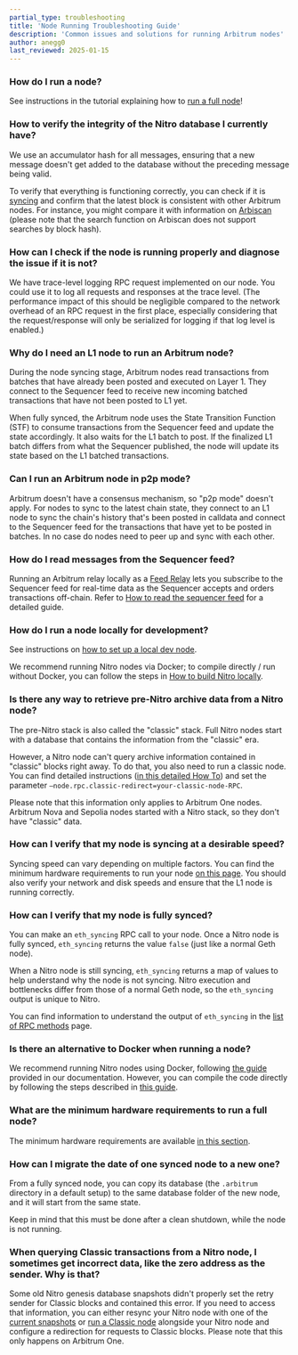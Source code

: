 ```yaml
---
partial_type: troubleshooting
title: 'Node Running Troubleshooting Guide'
description: 'Common issues and solutions for running Arbitrum nodes'
author: anegg0
last_reviewed: 2025-01-15
---
```


### How do I run a node?

See instructions in the tutorial explaining how to [run a full node](https://developer.arbitrum.io/node-running/how-tos/running-a-full-node)!

### How to verify the integrity of the Nitro database I currently have?

We use an accumulator hash for all messages, ensuring that a new message doesn't get added to the database without the preceding message being valid.

To verify that everything is functioning correctly, you can check if it is [syncing](https://docs.arbitrum.io/node-running/faq#how-can-i-verify-that-my-node-is-fully-synced) and confirm that the latest block is consistent with other Arbitrum nodes. For instance, you might compare it with information on [Arbiscan](https://arbiscan.io/) (please note that the search function on Arbiscan does not support searches by block hash).

### How can I check if the node is running properly and diagnose the issue if it is not?

We have trace-level logging RPC request implemented on our node. You could use it to log all requests and responses at the trace level. (The performance impact of this should be negligible compared to the network overhead of an RPC request in the first place, especially considering that the request/response will only be serialized for logging if that log level is enabled.)

### Why do I need an L1 node to run an Arbitrum node?

During the node syncing stage, Arbitrum nodes read transactions from batches that have already been posted and executed on Layer 1. They connect to the Sequencer feed to receive new incoming batched transactions that have not been posted to L1 yet.

When fully synced, the Arbitrum node uses the State Transition Function (STF) to consume transactions from the Sequencer feed and update the state accordingly. It also waits for the L1 batch to post. If the finalized L1 batch differs from what the Sequencer published, the node will update its state based on the L1 batched transactions.

### Can I run an Arbitrum node in p2p mode?

Arbitrum doesn't have a consensus mechanism, so "p2p mode" doesn't apply. For nodes to sync to the latest chain state, they connect to an L1 node to sync the chain's history that's been posted in calldata and connect to the Sequencer feed for the transactions that have yet to be posted in batches. In no case do nodes need to peer up and sync with each other.

### How do I read messages from the Sequencer feed?

Running an Arbitrum relay locally as a [Feed Relay](https://docs.arbitrum.io/node-running/how-tos/running-a-feed-relay) lets you subscribe to the Sequencer feed for real-time data as the Sequencer accepts and orders transactions off-chain. Refer to [How to read the sequencer feed](https://docs.arbitrum.io/node-running/how-tos/read-sequencer-feed) for a detailed guide.

### How do I run a node locally for development?

See instructions on [how to set up a local dev node](https://developer.arbitrum.io/node-running/how-tos/local-dev-node).

We recommend running Nitro nodes via Docker; to compile directly / run without Docker, you can follow the steps in [How to build Nitro locally](https://docs.arbitrum.io/node-running/how-tos/build-nitro-locally).

### Is there any way to retrieve pre-Nitro archive data from a Nitro node?

The pre-Nitro stack is also called the "classic" stack. Full Nitro nodes start with a database that contains the information from the "classic" era.

However, a Nitro node can't query archive information contained in "classic" blocks right away. To do that, you also need to run a classic node. You can find detailed instructions ([in this detailed How To](https://developer.arbitrum.io/node-running/how-tos/running-a-classic-node)) and set the parameter `—node.rpc.classic-redirect=your-classic-node-RPC`.

Please note that this information only applies to Arbitrum One nodes. Arbitrum Nova and Sepolia nodes started with a Nitro stack, so they don't have "classic" data.

### How can I verify that my node is syncing at a desirable speed?

Syncing speed can vary depending on multiple factors. You can find the minimum hardware requirements to run your node [on this page](https://developer.arbitrum.io/node-running/how-tos/running-a-full-node#minimum-hardware-configuration). You should also verify your network and disk speeds and ensure that the L1 node is running correctly.

### How can I verify that my node is fully synced?

You can make an `eth_syncing` RPC call to your node. Once a Nitro node is fully synced, `eth_syncing` returns the value `false` (just like a normal Geth node).

When a Nitro node is still syncing, `eth_syncing` returns a map of values to help understand why the node is not syncing. Nitro execution and bottlenecks differ from those of a normal Geth node, so the `eth_syncing` output is unique to Nitro.

You can find information to understand the output of `eth_syncing` in the [list of RPC methods](https://docs.arbitrum.io/for-devs/concepts/differences-between-arbitrum-ethereum/rpc-methods#eth_syncing) page.

### Is there an alternative to Docker when running a node?

We recommend running Nitro nodes using Docker, following [the guide](https://docs.arbitrum.io/run-arbitrum-node/run-full-node) provided in our documentation. However, you can compile the code directly by following the steps described in [this guide](https://developer.arbitrum.io/node-running/how-tos/build-nitro-locally).

### What are the minimum hardware requirements to run a full node?

The minimum hardware requirements are available [in this section](https://developer.arbitrum.io/node-running/how-tos/running-a-full-node#minimum-hardware-configuration).

### How can I migrate the date of one synced node to a new one?

From a fully synced node, you can copy its database (the `.arbitrum` directory in a default setup) to the same database folder of the new node, and it will start from the same state.

Keep in mind that this must be done after a clean shutdown, while the node is not running.

### When querying Classic transactions from a Nitro node, I sometimes get incorrect data, like the zero address as the sender. Why is that?

Some old Nitro genesis database snapshots didn't properly set the retry sender for Classic blocks and contained this error. If you need to access that information, you can either resync your Nitro node with one of the [current snapshots](https://snapshot.arbitrum.foundation/index.html) or [run a Classic node](https://docs.arbitrum.io/node-running/how-tos/running-a-classic-node) alongside your Nitro node and configure a redirection for requests to Classic blocks. Please note that this only happens on Arbitrum One.
